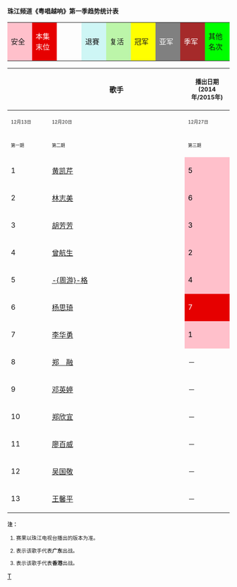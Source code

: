 <div class="NavFrame {{#ifeq:{{{hide|}}}|yes|collapsed|autocollapse}}" style="width:100%" align=left>
<div class="NavHead">'''珠江频道《粤唱越响》第一季趋势统计表'''</div>
<div class="NavContent">
<center>
{| border="2" cellpadding="10" style="background:gray; border:1px solid gray; border-collapse:collapse; margin:0 1em 1em 0; text-align:center;"
|-
| style="background:pink; width:11.1%;"| 安全
| style="background:#E60000; color:white; width:11.1%;"| 本集末位
| {{N/A|淘汰}}
| style="background:#CEF6F5; width:11.1%;"| 退賽
| style="background:#BCF5A9; width:11.1%;"| 复活
| style="background:yellow; width:11.1%;"|冠军
| style="background:grey; color:white; width:11.1%;"|亚军
| style="background:brown; color:white; width:11.1%;"|季军
| style="background:lime; width:11.1%;"|其他名次
|} 

{| class="wikitable sortable" style="text-align:center"
|-
! width="30" rowspan="3" | !! width="400" rowspan="3" class="unsortable"|歌手 !! colspan="15"|<SMALL>播出日期 (2014年/2015年)
|-
! width="90"|<font size="1%">12月13日</font> !! width="100"|<font size="1%">12月20日</font> !! width="90"|<font size="1%">12月27日</font>!! width="100"|<font size="1%">1月3日</font> !! width="100"|<font size="1%">1月10日</font> !! width="100"|<font size="1%">1月17日</font> !! width="100"|<font size="1%">1月24日</font>  !! width="100"|<font size="1%">1月31日</font>  !! width="100"|<font size="1%">2月7日</font>   !! width="100"|<font size="1%">2月14日</font>  !! width="100"|<font size="1%">2月14日</font> !! width="100"|<font size="1%">N/A</font>
!! width="100"|<font size="1%">N/A</font> !! width="100"|<font size="1%">N/A<br/></font>
|-
! width="100" data-sort-type="text"|<font size="1%">第一期</font> !! width="100" data-sort-type="text"|<font size="1%">第二期</font> !! width="100" data-sort-type="text"|<font size="1%">第三期</font>!! width="100" data-sort-type="text"|<font size="1%">第四期</font> !! width="100" data-sort-type="text"|<font size="1%">第五期</font> !! width="100" data-sort-type="text"|<font size="1%">第六期</font> !! width="100" data-sort-type="text"|<font size="1%">第七期</font>  !! width="100" data-sort-type="text"|<font size="1%">第八期</font>  !! width="100" data-sort-type="text"|<font size="1%">半决赛</font>
!! width="100" data-sort-type="text"|<font size="1%">总决赛<br/>第一輪</font> !! width="100"|<font size="1%">总决赛<br/>第二輪</font> 
|-
| 1
|{{flagicon|HKG}} [[黄凯芹]]
|style="background: pink; color: black"|5
|style="background: pink; color: black"|1
|style="background: pink; color: black"|3
|style="background: pink; color: black"|1
|style="background: pink; color: black"|1
|style="background: pink; color: black"|1
|style="background: pink; color: black"|2
|style="background: pink; color: black"|2
|style="background: pink; color: black"|1
|style="background: pink; color: black"|<1
|style="background: pink; color: yellow"|1
|-
| 2
|{{flagicon|HKG}} [[林志美]]
|style="background: pink; color: black"|6 
|style="background: pink; color: black"|5
|style="background: pink; color: black"|6
|style="background: pink; color: black"|6
|style="background: pink; color: black"|6
|style="background: #CEF6F5; color: black"|4
|style="background: #CEF6F5; color: black"|－
|style="background: #CEF6F5; color: black"|－
|style="background: #CEF6F5; color: black"|－
|style="background: #CEF6F5; color: black"|－
|style="background: #CEF6F5; color: black"|－
|-
| 3
|{{flagicon|PRC}} [[胡芳芳|胡芳芳]]
|style="background: pink; color: black"|3
|style="background: pink; color: black"|4
|style="background: pink; color: black"|5
|style="background: pink; color: black"|2
|style="background: pink; color: black"|5
|style="background: #BCF5A9; color: black"|6
|style="background: pink; color: black"|6
|style="background: #BCF5A9; color: black"|7
|{{N/A|7}}
|{{N/A|－}}
|{{N/A|－}}
|-
| 4
|{{flagicon|HKG}} [[曾航生]]
|style="background: pink; color: black"|2
|style="background: pink; color: black"|2
|style="background: pink; color: black"|1
|style="background: pink; color: black"|3
|style="background: pink; color: black"|2
|style="background: pink; color: black"|3
|style="background: pink; color: black"|4
|style="background: pink; color: black"|2
|style="background: pink; color: black"|3
|style="background: pink; color: black"|<3
|style="background: pink; color: black"|
|-
| 5
|{{flagicon|PRC}} [[周游格|-{周游}-格]]
|style="background: pink; color: black"|4
|style="background: pink; color: black"|3
|style="background: pink; color: black"|2
|style="background: pink; color: black"|4
|style="background: pink; color: black"|3
|style="background: pink; color: black"|2
|style="background: pink; color: black"|1
|style="background: pink; color: black"|4
|style="background: pink; color: black"|6
|style="background: pink; color: black"|
|style="background: pink; color: black"|
|-
| 6
|{{flagicon|HKG}} [[杨思琦]]
|style="background: #E60000; color: white"|7 
|{{N/A|7}}
|{{N/A|－}}
|{{N/A|－}}
|{{N/A|－}}
|{{N/A|－}}
|{{N/A|－}}
|{{N/A|－}}
|{{N/A|－}}
|{{N/A|－}}
|{{N/A|－}}
|-
| 7
|{{flagicon|PRC}} [[李华勇]]
|style="background: pink; color: black"|1
|style="background: pink; color: black"|6
|style="background: pink; color: black"|4
|style="background: pink; color: black"|5
|style="background: #E60000; color: white"|7 
|{{N/A|7}}
|{{N/A|－}}
|{{N/A|－}}
|{{N/A|－}}
|{{N/A|－}}
|{{N/A|－}}
|-
| 8
|{{flagicon|HKG}} [[鄭融|郑　融]]
|－
|－
|style="background: #E60000; color: white"|7 
|{{N/A|7}}
|{{N/A|－}}
|{{N/A|－}}
|{{N/A|－}}
|{{N/A|－}}
|{{N/A|－}}
|{{N/A|－}}
|{{N/A|－}}
|-
| 9
|{{flagicon|PRC}} [[邓英婷]]
|－
|－
|－
|－
|style="background: pink; color: black"|4
|style="background: pink; color: black"|5
|style="background: #E60000; color: white"|7 
|style="background: #BCF5A9; color: black"|4
|style="background: pink; color: black"|4
|style="background: pink; color: black"|1
|style="background: pink; color: black"|
|-
| 10
|{{flagicon|HKG}} [[郑欣宜]]
|－
|－
|－
|－
|－
|－
|style="background: pink; color: black"|3
|style="background: #CEF6F5; color: black"|1
|style="background: #CEF6F5; color: black"|－
|style="background: #CEF6F5; color: black"|－
|style="background: #CEF6F5; color: black"|－
|-
| 11
|{{flagicon|PRC}} [[廖百威]]
|－
|－
|－ 
|－ 
|－ 
|－ 
|style="background: pink; color: black"|5
|style="background: #CEF6F5; color: black"|6
|style="background: #CEF6F5; color: black"|－
|style="background: #CEF6F5; color: black"|－
|style="background: #CEF6F5; color: black"|－
|-
| 12
|{{flagicon|HKG}} [[吳國敬|吴国敬]]
|－
|－
|－
|－
|－
|－
|－
|－
|style="background: pink; color: black"|5
|style="background: pink; color: black"|
|style="background: pink; color: black"|
|-
| 13
|{{flagicon|HKG}} [[王馨平]]
|－
|－
|－
|－
|－
|－
|－
|－
|style="background: pink; color: black"|2
|style="background: pink; color: black"|
|style="background: pink; color: black"|
|}
</center></div><div align=left><small>
'''注：'''
# 赛果以珠江电视台播出的版本为准。
# {{flagicon|PRC}} 表示该歌手代表'''广东'''出战。
# {{flagicon|HKG}} 表示该歌手代表'''香港'''出战。
</small></div></div>

[[Category:粤唱越响|T]]